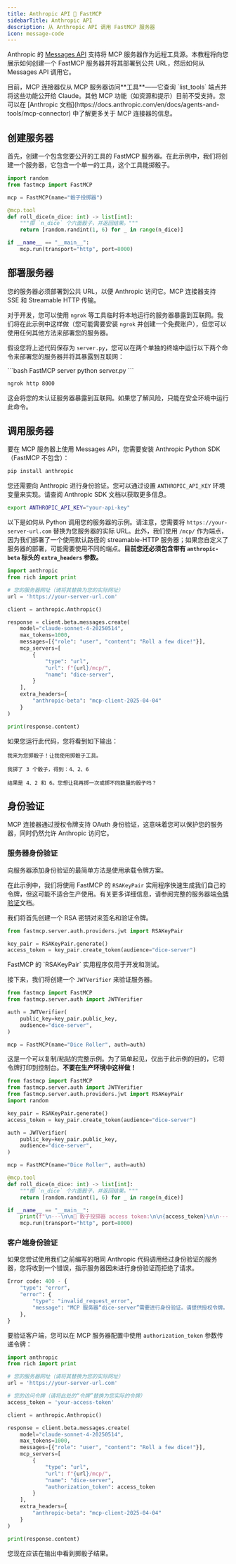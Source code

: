 ```yaml
---
title: Anthropic API 🤝 FastMCP
sidebarTitle: Anthropic API
description: 从 Anthropic API 调用 FastMCP 服务器
icon: message-code
---
```




Anthropic 的 [Messages API](https://docs.anthropic.com/en/api/messages) 支持将 MCP 服务器作为远程工具源。本教程将向您展示如何创建一个 FastMCP 服务器并将其部署到公共 URL，然后如何从 Messages API 调用它。

<Tip>
目前，MCP 连接器仅从 MCP 服务器访问**工具**——它查询 `list_tools` 端点并将这些功能公开给 Claude。其他 MCP 功能（如资源和提示）目前不受支持。您可以在 [Anthropic 文档](https://docs.anthropic.com/en/docs/agents-and-tools/mcp-connector) 中了解更多关于 MCP 连接器的信息。
</Tip>

## 创建服务器

首先，创建一个包含您要公开的工具的 FastMCP 服务器。在此示例中，我们将创建一个服务器，它包含一个单一的工具，这个工具能掷骰子。

```python server.py
import random
from fastmcp import FastMCP

mcp = FastMCP(name="骰子投掷器")

@mcp.tool
def roll_dice(n_dice: int) -> list[int]:
    """掷 `n_dice` 个六面骰子，并返回结果。"""
    return [random.randint(1, 6) for _ in range(n_dice)]

if __name__ == "__main__":
    mcp.run(transport="http", port=8000)
```

## 部署服务器

您的服务器必须部署到公共 URL，以便 Anthropic 访问它。MCP 连接器支持 SSE 和 Streamable HTTP 传输。

对于开发，您可以使用 `ngrok` 等工具临时将本地运行的服务器暴露到互联网。我们将在此示例中这样做（您可能需要安装 `ngrok` 并创建一个免费账户），但您可以使用任何其他方法来部署您的服务器。

假设您将上述代码保存为 `server.py`，您可以在两个单独的终端中运行以下两个命令来部署您的服务器并将其暴露到互联网：

<CodeGroup>
```bash FastMCP server
python server.py
```

```bash ngrok
ngrok http 8000
```
</CodeGroup>

<Warning>
这会将您的未认证服务器暴露到互联网。如果您了解风险，只能在安全环境中运行此命令。
</Warning>

## 调用服务器

要在 MCP 服务器上使用 Messages API，您需要安装 Anthropic Python SDK（FastMCP 不包含）：

```bash
pip install anthropic
```

您还需要向 Anthropic 进行身份验证。您可以通过设置 `ANTHROPIC_API_KEY` 环境变量来实现。请查阅 Anthropic SDK 文档以获取更多信息。

```bash
export ANTHROPIC_API_KEY="your-api-key"
```

以下是如何从 Python 调用您的服务器的示例。请注意，您需要将 `https://your-server-url.com` 替换为您服务器的实际 URL。此外，我们使用 `/mcp/` 作为端点，因为我们部署了一个使用默认路径的 streamable-HTTP 服务器；如果您自定义了服务器的部署，可能需要使用不同的端点。**目前您还必须包含带有 `anthropic-beta` 标头的 `extra_headers` 参数。**

```python {5, 13-22}
import anthropic
from rich import print

# 您的服务器网址（请将其替换为您的实际网址）
url = 'https://your-server-url.com'

client = anthropic.Anthropic()

response = client.beta.messages.create(
    model="claude-sonnet-4-20250514",
    max_tokens=1000,
    messages=[{"role": "user", "content": "Roll a few dice!"}],
    mcp_servers=[
        {
            "type": "url",
            "url": f"{url}/mcp/",
            "name": "dice-server",
        }
    ],
    extra_headers={
        "anthropic-beta": "mcp-client-2025-04-04"
    }
)

print(response.content)
```

如果您运行此代码，您将看到如下输出：

```text
我来为您掷骰子！让我使用掷骰子工具。

我掷了 3 个骰子，得到：4、2、6

结果是 4、2 和 6。您想让我再掷一次或掷不同数量的骰子吗？
```


## 身份验证

<VersionBadge version="2.6.0" />

MCP 连接器通过授权令牌支持 OAuth 身份验证，这意味着您可以保护您的服务器，同时仍然允许 Anthropic 访问它。

### 服务器身份验证

向服务器添加身份验证的最简单方法是使用承载令牌方案。

在此示例中，我们将使用 FastMCP 的 `RSAKeyPair` 实用程序快速生成我们自己的令牌，但这可能不适合生产使用。有关更多详细信息，请参阅完整的服务器端[令牌验证](/zh/servers/auth/token-verification)文档。

我们将首先创建一个 RSA 密钥对来签名和验证令牌。

```python
from fastmcp.server.auth.providers.jwt import RSAKeyPair

key_pair = RSAKeyPair.generate()
access_token = key_pair.create_token(audience="dice-server")
```

<Warning>
FastMCP 的 `RSAKeyPair` 实用程序仅用于开发和测试。
</Warning> 

接下来，我们将创建一个 `JWTVerifier` 来验证服务器。

```python
from fastmcp import FastMCP
from fastmcp.server.auth import JWTVerifier

auth = JWTVerifier(
    public_key=key_pair.public_key,
    audience="dice-server",
)

mcp = FastMCP(name="Dice Roller", auth=auth)
```

这是一个可以复制/粘贴的完整示例。为了简单起见，仅出于此示例的目的，它将令牌打印到控制台。**不要在生产环境中这样做！**

```python server.py [expandable]
from fastmcp import FastMCP
from fastmcp.server.auth import JWTVerifier
from fastmcp.server.auth.providers.jwt import RSAKeyPair
import random

key_pair = RSAKeyPair.generate()
access_token = key_pair.create_token(audience="dice-server")

auth = JWTVerifier(
    public_key=key_pair.public_key,
    audience="dice-server",
)

mcp = FastMCP(name="Dice Roller", auth=auth)

@mcp.tool
def roll_dice(n_dice: int) -> list[int]:
    """掷 `n_dice` 个六面骰子，并返回结果。"""
    return [random.randint(1, 6) for _ in range(n_dice)]

if __name__ == "__main__":
    print(f"\n---\n\n🔑 骰子投掷器 access token:\n\n{access_token}\n\n---\n")
    mcp.run(transport="http", port=8000)
```

### 客户端身份验证

如果您尝试使用我们之前编写的相同 Anthropic 代码调用经过身份验证的服务器，您将收到一个错误，指示服务器因未进行身份验证而拒绝了请求。

```python
Error code: 400 - {
    "type": "error", 
    "error": {
        "type": "invalid_request_error", 
        "message": "MCP 服务器“dice-server”需要进行身份验证。请提供授权令牌。",
    },
}
```

要验证客户端，您可以在 MCP 服务器配置中使用 `authorization_token` 参数传递令牌：

```python {8, 21}
import anthropic
from rich import print

# 您的服务器网址（请将其替换为您的实际网址）
url = 'https://your-server-url.com'

# 您的访问令牌（请将此处的“令牌”替换为您实际的令牌）
access_token = 'your-access-token'

client = anthropic.Anthropic()

response = client.beta.messages.create(
    model="claude-sonnet-4-20250514",
    max_tokens=1000,
    messages=[{"role": "user", "content": "Roll a few dice!"}],
    mcp_servers=[
        {
            "type": "url",
            "url": f"{url}/mcp/",
            "name": "dice-server",
            "authorization_token": access_token
        }
    ],
    extra_headers={
        "anthropic-beta": "mcp-client-2025-04-04"
    }
)

print(response.content)
```

您现在应该在输出中看到掷骰子结果。
